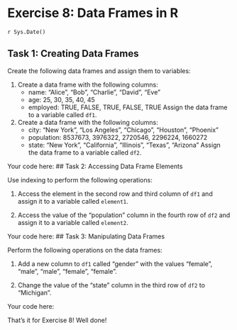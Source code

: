 # Exercise 8: Data Frames in R
`r Sys.Date()`


## Task 1: Creating Data Frames

Create the following data frames and assign them to variables:

1. Create a data frame with the following columns:
   - name: "Alice", "Bob", "Charlie", "David", "Eve"
   - age: 25, 30, 35, 40, 45
   - employed: TRUE, FALSE, TRUE, FALSE, TRUE Assign the data frame to a
   variable called `df1`.

2. Create a data frame with the following columns:
   - city: "New York", "Los Angeles", "Chicago", "Houston", "Phoenix"
   - population: 8537673, 3976322, 2720546, 2296224, 1660272
   - state: "New York", "California", "Illinois", "Texas", "Arizona" Assign
   the data frame to a variable called `df2`.

Your code here:
## Task 2: Accessing Data Frame Elements

Use indexing to perform the following operations:

1. Access the element in the second row and third column of `df1` and assign
   it to a variable called `element1`.

2. Access the value of the "population" column in the fourth row of `df2` and
   assign it to a variable called `element2`.

Your code here:
## Task 3: Manipulating Data Frames

Perform the following operations on the data frames:

1. Add a new column to `df1` called "gender" with the values "female",
   "male", "male", "female", "female".

2. Change the value of the "state" column in the third row of `df2` to
   "Michigan".

Your code here:

That's it for Exercise 8! Well done!
